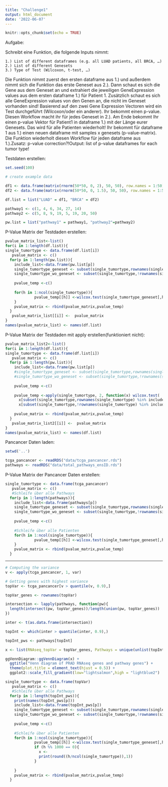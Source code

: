 ```yaml
---
title: "Challenge1"
output: html_document
date: '2022-06-07'
---
```


```r
knitr::opts_chunk$set(echo = TRUE)
```
Aufgabe:

Schreibt eine Funktion, die folgende Inputs nimmt:

    1.) List of different dataframes (e.g. all LUAD patients, all BRCA, …)
    2.) List of different Genesets
    3.) Type of Test (Wilcoxon, t-test, …)

Die Funktion nimmt zuerst den ersten dataframe aus 1.) und außerdem nimmt sich die Funktion das erste Geneset aus 2.). Dann schaut es sich die Gene aus dem Geneset an und extrahiert die jeweiligen GeneExpression values aus dem ersten dataframe 1.) für Patient 1. Zusätzlich schaut es sich alle GeneExpression values von den Genen an, die nicht im Geneset vorhanden sind! Basierend auf den zwei Gene Expression Vectoren wird ein Test durchgeführt (Wilcoxon/oder ein anderer). Ihr bekommt einen p-value. Diesen Workflow macht ihr für jedes Geneset in 2.). Am Ende bekommt Ihr einen p-value Vektor für Patient1 in dataframe 1.) mit der Länge eurer Genesets. Das wird für alle Patienten wiederholt! Ihr bekommt für dataframe 1 aus 1.) einen neuen dataframe mit samples x genesets (p-value-matrix). Die Funktion wiederholt diesen Workflow für jeden dataframe aus 1.).Zusatz: p-value correction?!Output: list of p-value dataframes for each tumor type!



Testdaten erstellen:
```r
set.seed(100)

# create example data

df1 <- data.frame(matrix(rnorm(50*50, 0, 2), 50, 50), row.names = 1:50)
df2 <- data.frame(matrix(rnorm(50*50, 0, 1.5), 50, 50), row.names = 1:50)

df.list = list("LUAD" = df1, "BRCA" = df2)

pathway1 <- c(1, 4, 6, 34, 27, 14)
pathway2 <- c(5, 8, 9, 19, 5, 19, 20, 50)

pw.list = list("pathway1" = pathway1, "pathway2"=pathway2)
```


P-Value Matrix der Testdaden erstellen:
```r
pvalue_matrix_list<-list()
for(i in 1:length(df.list)){
single_tumortype <- data.frame(df.list[i])
   pvalue_matrix <- c()
  for(p in 1:length(pw.list)){
    include_list<-data.frame(pw.list[p])
    single_tumortype_geneset <- subset(single_tumortype,rownames(single_tumortype) %in% include_list[,1] )
    single_tumortype_wo_geneset <- subset(single_tumortype,!rownames(single_tumortype) %in% include_list[,1] )
    
    pvalue_temp <-c()
   
    for(h in 1:ncol(single_tumortype)){
             pvalue_temp[[h]] <-wilcox.test(single_tumortype_geneset[,h], single_tumortype_wo_geneset[,h])$p.value 
    }
    pvalue_matrix <- rbind(pvalue_matrix,pvalue_temp)
  }
   pvalue_matrix_list[[i]] <-  pvalue_matrix
}
names(pvalue_matrix_list) <- names(df.list)

```


P-Value Matrix der Testdaden mit apply erstellen(funktioniert nicht):
```r
pvalue_matrix_list2<-list()
for(i in 1:length(df.list)){
single_tumortype <- data.frame(df.list[i])
   pvalue_matrix <- c()
  for(p in 1:length(pw.list)){
    include_list<-data.frame(pw.list[p])
    #single_tumortype_geneset <- subset(single_tumortype,rownames(single_tumortype) %in% include_list[,1] )
    #single_tumortype_wo_geneset <- subset(single_tumortype,!rownames(single_tumortype) %in% include_list[,1] )
    
    pvalue_temp <-c()
   
    pvalue_temp <-apply(single_tumortype, 2, function(x) wilcox.test(
      x[subset(single_tumortype,rownames(single_tumortype) %in% include_list[,1])],
      x[subset(single_tumortype,!rownames(single_tumortype) %in% include_list[,1])])$p.value)
    
    pvalue_matrix <- rbind(pvalue_matrix,pvalue_temp)
  }
   pvalue_matrix_list2[[i]] <-  pvalue_matrix
}
names(pvalue_matrix_list) <- names(df.list)

```


Pancancer Daten laden:
```r
setwd('..')

tcga_pancancer <- readRDS("data/tcga_pancancer.rds")
pathways <- readRDS("data/total_pathways_ensID.rds")
```


P-Value Matrix der Pancancer Daten erstellen:
```r

single_tumortype <- data.frame(tcga_pancancer)
   pvalue_matrix <- c()
   #Schleife über alle Pathways
  for(p in 1:length(pathways)){
    include_list<-data.frame(pathways[p])
    single_tumortype_geneset <- subset(single_tumortype,rownames(single_tumortype) %in% include_list[,1] )
    single_tumortype_wo_geneset <- subset(single_tumortype,!rownames(single_tumortype) %in% include_list[,1] )
    
    pvalue_temp <-c()
   
    #Schleife über alle Patienten
    for(h in 1:ncol(single_tumortype)){
             pvalue_temp[[h]] <-wilcox.test(single_tumortype_geneset[,h], single_tumortype_wo_geneset[,h])$p.value 
    }
    pvalue_matrix <- rbind(pvalue_matrix,pvalue_temp)
  }
```


***
```r
# Computing the variance
v <- apply(tcga_pancancer, 1, var) 

# Getting genes with highest variance
topVar <- tcga_pancancer[v > quantile(v, 0.9),]
```

```r
topVar_genes <- rownames(topVar)

intersection <- lapply(pathways, function(pw){
  length(intersect(pw, topVar_genes))/length(union(pw, topVar_genes))
})

inter <- t(as.data.frame(intersection))

topInt <- which(inter > quantile(inter, 0.9),)

topInt_pws <- pathways[topInt]
```

```r
x <- list(RNAseq_topVar = topVar_genes, Pathways = unique(unlist(topInt_pws, use.names = F)))

ggVennDiagram::ggVennDiagram(x) +
  ggtitle("Venn diagram of PRAD RNAseq genes and pathway genes") +
  theme(plot.title = element_text(hjust = 0.5)) +
  ggplot2::scale_fill_gradient(low="lightsalmon",high = "lightblue2")
```

```r


single_tumortype <- data.frame(topVar)
   pvalue_matrix <- c()
   #Schleife über alle Pathways
  for(p in 1:length(topInt_pws)){
    print(names(topInt_pws[p]))
    include_list<-data.frame(topInt_pws[p])
    single_tumortype_geneset <- subset(single_tumortype,rownames(single_tumortype) %in% include_list[,1] )
    single_tumortype_wo_geneset <- subset(single_tumortype,!rownames(single_tumortype) %in% include_list[,1] )
    
    pvalue_temp <-c()
   
    #Schleife über alle Patienten
    for(h in 1:ncol(single_tumortype)){
             pvalue_temp[[h]] <-wilcox.test(single_tumortype_geneset[,h], single_tumortype_wo_geneset[,h])$p.value
             if (h %% 1000 == 0){
               x <- 
               print(round((h/ncol(single_tumortype)),1))
             }
               
    }
    pvalue_matrix <- rbind(pvalue_matrix,pvalue_temp)
  }
```

